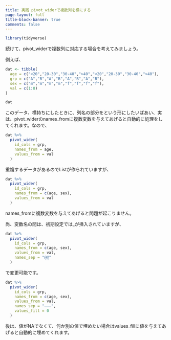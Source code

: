 ```yaml
---
title: 実践 pivot_widerで複数列を横にする
page-layout: full
title-block-banner: true
comments: false
---
```


```r
library(tidyverse)
```

続けて、pivot_widerで複数列に対応する場合を考えてみましょう。

例えば、

```r
dat <- tibble(
  age = c("<20","20-30","30-40",">40","<20","20-30","30-40",">40"),
  grp = c("A","B","A","B","A","B","A","B"),
  sex = c("m","m","m","m","f","f","f","f"),
  val = c(1:8)
)

dat
```

このデータ、横持ちにしたときに、列名の部分を<sex_年齢>という形にしたいばあい、実は、pivot_widerのnames_fromに複数変数を与えてあげると自動的に処理をしてくれます。なので、

```r
dat %>% 
  pivot_wider(
    id_cols = grp, 
    names_from = age,
    values_from = val
  )
```

重複するデータがあるのでListが作られていますが、

```r
dat %>% 
  pivot_wider(
    id_cols = grp,
    names_from = c(age, sex),
    values_from = val
  )
```

names_fromに複数変数を与えてあげると問題が起こりません。

尚、変数名の間は、初期設定では_が挿入されていますが、

```r
dat %>% 
  pivot_wider(
    id_cols = grp,
    names_from = c(age, sex),
    values_from = val,
    names_sep = "@@"
  )
```

で変更可能です。

```r
dat %>% 
  pivot_wider(
    id_cols = grp,
    names_from = c(age, sex),
    values_from = val,
    names_sep = "―――",
    values_fill = 0
  )
```

後は、値がNAでなくて、何か別の値で埋めたい場合はvalues_fillに値を与えてあげると自動的に埋めてくれます。

